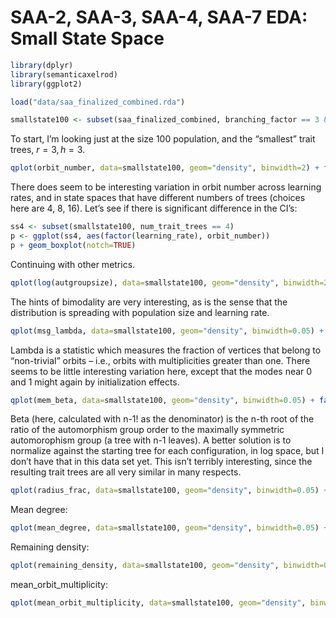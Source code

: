 # SAA-2, SAA-3, SAA-4, SAA-7 EDA:  Small State Space #

```r
library(dplyr)
library(semanticaxelrod)
library(ggplot2)

load("data/saa_finalized_combined.rda")

smallstate100 <- subset(saa_finalized_combined, branching_factor == 3 & depth_factor == 3 & population_size == 100)


```

To start, I'm looking just at the size 100 population, and the "smallest" trait trees, $r=3, h=3$.  


```r
qplot(orbit_number, data=smallstate100, geom="density", binwidth=2) + facet_grid(learning_rate ~ num_trait_trees)
```

There does seem to be interesting variation in orbit number across learning rates, and in state spaces that have different numbers of trees (choices here are 4, 8, 16).  Let's see if there is significant difference in the CI's:

```r

ss4 <- subset(smallstate100, num_trait_trees == 4)
p <- ggplot(ss4, aes(factor(learning_rate), orbit_number))
p + geom_boxplot(notch=TRUE)

```



Continuing with other metrics.  


```r
qplot(log(autgroupsize), data=smallstate100, geom="density", binwidth=2) + facet_grid(learning_rate ~ num_trait_trees)
```

The hints of bimodality are very interesting, as is the sense that the distribution is spreading with population size and learning rate.

```r
qplot(msg_lambda, data=smallstate100, geom="density", binwidth=0.05) + facet_grid(learning_rate ~ num_trait_trees)
```

Lambda is a statistic which measures the fraction of vertices that belong to "non-trivial" orbits -- i.e., orbits with multiplicities greater than one.  There seems to be little interesting variation here, except that the modes near 0 and 1 might again by initialization effects.  

```r
qplot(mem_beta, data=smallstate100, geom="density", binwidth=0.05) + facet_grid(learning_rate ~ num_trait_trees)
```

Beta (here, calculated with n-1! as the denominator) is the n-th root of the ratio of the automorphism group order to the maximally symmetric automorophism group (a tree with n-1 leaves).  A better solution is to normalize against the starting tree for each configuration, in log space, but I don't have that in this data set yet.  This isn't terribly interesting, since the resulting trait trees are all very similar in many respects.  

```r
qplot(radius_frac, data=smallstate100, geom="density", binwidth=0.05) + facet_grid(learning_rate ~ num_trait_trees)
```

Mean degree:

```r
qplot(mean_degree, data=smallstate100, geom="density", binwidth=0.05) + facet_grid(learning_rate ~ num_trait_trees)
```

Remaining density:

```r
qplot(remaining_density, data=smallstate100, geom="density", binwidth=0.01) + facet_grid(learning_rate ~ num_trait_trees)
```


mean_orbit_multiplicity:

```r
qplot(mean_orbit_multiplicity, data=smallstate100, geom="density", binwidth=0.5) + facet_grid(learning_rate ~ num_trait_trees)
```
